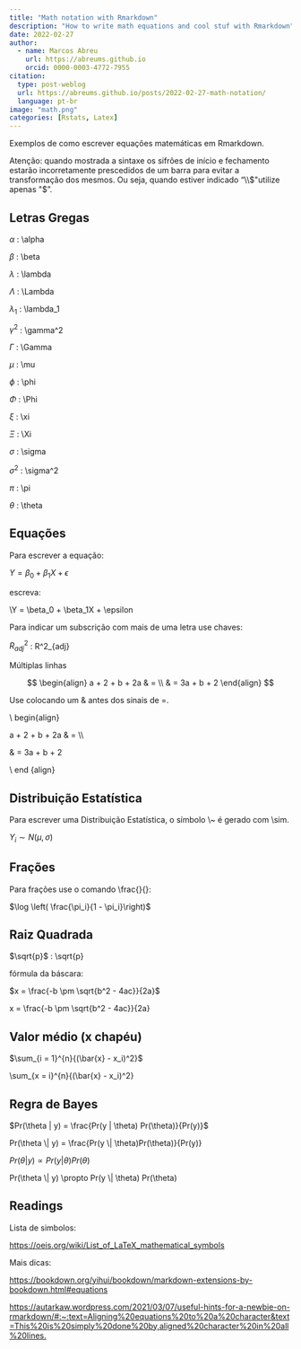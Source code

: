 ```yaml
---
title: "Math notation with Rmarkdown"
description: "How to write math equations and cool stuf with Rmarkdown"
date: 2022-02-27
author: 
  - name: Marcos Abreu
    url: https://abreums.github.io
    orcid: 0000-0003-4772-7955
citation:
  type: post-weblog
  url: https://abreums.github.io/posts/2022-02-27-math-notation/
  language: pt-br
image: "math.png"
categories: [Rstats, Latex]
---
```


Exemplos de como escrever equações matemáticas em Rmarkdown.

Atenção: quando mostrada a sintaxe os sifrões de início e fechamento estarão incorretamente prescedidos de um barra para evitar a transformação dos mesmos. Ou seja, quando estiver indicado "\\\\$"utilize apenas "$".

## Letras Gregas

$\alpha$ : \\alpha

$\beta$ : \\beta

$\lambda$ : \\lambda

$\Lambda$ : \\Lambda

$\lambda_1$ : \\lambda_1

$\gamma^2$ : \\gamma\^2

$\Gamma$ : \\Gamma

$\mu$ : \\mu

$\phi$ : \\phi

$\Phi$ : \\Phi

$\xi$ : \\xi

$\Xi$ : \\Xi

$\sigma$ : \\sigma

$\sigma^2$ : \\sigma\^2

$\pi$ : \\pi

$\theta$ : \\theta

## Equações

Para escrever a equação:

$Y = \beta_0 + \beta_1X + \epsilon$

escreva:

\\Y = \\beta_0 + \\beta_1X + \\epsilon

Para indicar um subscrição com mais de uma letra use chaves:

$R^2_{adj}$ : R\^2\_{adj}

Múltiplas linhas

$$
\begin{align}
a + 2 + b + 2a & = \\
& = 3a + b + 2 
\end{align}
$$

Use \begin{align} e \end{align} colocando um & antes dos sinais de =.

\\ begin{align}

a + 2 + b + 2a & = \\\\

& = 3a + b + 2

\\ end {align}

## Distribuição Estatística

Para escrever uma Distribuição Estatística, o símbolo \\\~ é gerado com \\sim.

$Y_i \sim N(\mu, \sigma)$

## Frações

Para frações use o comando \\frac{}{}:

$\log \left( \frac{\pi_i}{1 - \pi_i}\right)$

## Raiz Quadrada

$\sqrt{p}$ : \\sqrt{p}

fórmula da báscara:

$x = \frac{-b \pm \sqrt{b^2 - 4ac}}{2a}$

x = \\frac{-b \\pm \\sqrt{b\^2 - 4ac}}{2a}

## Valor médio (x chapéu)

$\sum_{i = 1}^{n}{(\bar{x} - x_i)^2}$

\\sum\_{x = i}\^{n}{(\\bar{x} - x_i)\^2}

## Regra de Bayes

$Pr(\theta | y) = \frac{Pr(y | \theta) Pr(\theta)}{Pr(y)}$

Pr(\\theta \\\| y) = \\frac{Pr(y \\\| \\theta)Pr(\\theta)}{Pr(y)}

$Pr(\theta|y) \propto Pr(y|\theta)Pr(\theta)$

Pr(\\theta \\\| y) \\propto Pr(y \\\| \\theta) Pr(\\theta)

## Readings

Lista de simbolos:

<https://oeis.org/wiki/List_of_LaTeX_mathematical_symbols>

Mais dicas:

<https://bookdown.org/yihui/bookdown/markdown-extensions-by-bookdown.html#equations>

<https://autarkaw.wordpress.com/2021/03/07/useful-hints-for-a-newbie-on-rmarkdown/#:~:text=Aligning%20equations%20to%20a%20character&text=This%20is%20simply%20done%20by,aligned%20character%20in%20all%20lines.>
